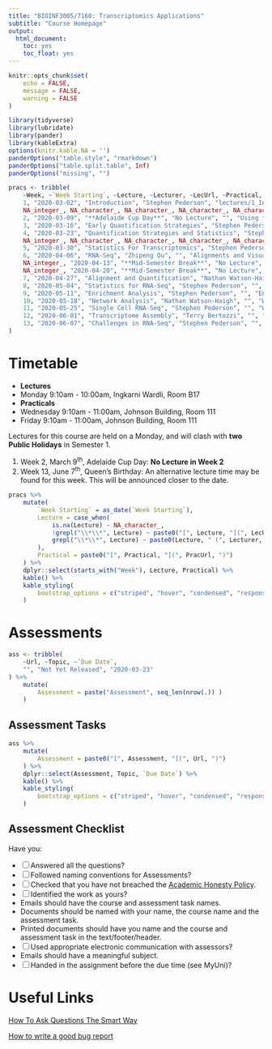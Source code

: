 ```yaml
---
title: "BIOINF3005/7160: Transcriptomics Applications"
subtitle: "Course Homepage"
output: 
  html_document:
    toc: yes
    toc_float: yes
---
```


```r
knitr::opts_chunk$set(
    echo = FALSE,
    message = FALSE,
    warning = FALSE
)
```

```r
library(tidyverse)
library(lubridate)
library(pander)
library(kableExtra)
options(knitr.kable.NA = '')
panderOptions("table.style", "rmarkdown")
panderOptions("table.split.table", Inf)
panderOptions("missing", "")
```

```r
pracs <- tribble(
    ~Week, ~`Week Starting`, ~Lecture, ~Lecturer, ~LecUrl, ~Practical, ~PracUrl,
    1, "2020-03-02", "Introduction", "Stephen Pederson", "lectures/1_Introduction.pdf", "Introduction to R and `rmarkdown`", "practicals/Practical1_IntroR.html",
    NA_integer_, NA_character_, NA_character_, NA_character_, NA_character_, "Manipulating Text in R", "practicals/Using_stringr.html",
    2, "2020-03-09", "**Adelaide Cup Day**", "No Lecture", "", "Using the `tidyverse`", "practicals/Tidyverse.html",
    3, "2020-03-16", "Early Quantification Strategies", "Stephen Pederson", "", "Data Visualisation with `ggplot2`", "",
    4, "2020-03-23", "Quantification Strategies and Statistics", "Stephen Pederson", "", "Working with Vectors", "",
    NA_integer_, NA_character_, NA_character_, NA_character_, NA_character_, "Using Git with RStudio", "",
    5, "2020-03-30", "Statistics For Transcriptomics", "Stephen Pederson", "", "Basic Statistics in R", "",
    6, "2020-04-06", "RNA-Seq", "Zhipeng Qu", "", "Alignments and Visualisation", "",
    NA_integer_, "2020-04-13", "**Mid-Semester Break**", "No Lecture", "", "", "",
    NA_integer_, "2020-04-20", "**Mid-Semester Break**", "No Lecture", "", "", "",
    7, "2020-04-27", "Alignment and Quantification", "Nathan Watson-Haigh", "", "Introduction to `limma` and `edgeR`", "",
    8, "2020-05-04", "Statistics for RNA-Seq", "Stephen Pederson", "", "Introduction to `limma` and `edgeR`", "",
    9, "2020-05-11", "Enrichment Analysis", "Stephen Pederson", "", "Enrichment Strategies", "",
    10, "2020-05-18", "Network Analysis", "Nathan Watson-Haigh", "", "WGCNA", "",
    11, "2020-05-25", "Single Cell RNA-Seq", "Stephen Pederson", "", "WGCNA", "",
    12, "2020-06-01", "Transcriptome Assembly", "Terry Bertozzi", "", "", "",
    13, "2020-06-07", "Challenges in RNA-Seq", "Stephen Pederson", "", "", ""
)
```



# Timetable

- **Lectures**
- Monday 9:10am - 10:00am, Ingkarni Wardli, Room B17
- **Practicals**
- Wednesday 9:10am - 11:00am, Johnson Building, Room 111
- Friday 9:10am - 11:00am, Johnson Building, Room 111

Lectures for this course are held on a Monday, and will clash with **two Public Holidays** in Semester 1.

1. Week 2, March 9^th^, Adelaide Cup Day: **No Lecture in Week 2**
2. Week 13, June 7^th^, Queen's Birthday: An alternative lecture time may be found for this week. This will be announced closer to the date.


```r
pracs %>%
    mutate(
        `Week Starting` = as_date(`Week Starting`), 
        Lecture = case_when(
            is.na(Lecture) ~ NA_character_,
            !grepl("\\*\\*", Lecture) ~ paste0("[", Lecture, "](", LecUrl, ")", " (", Lecturer, ")"),
            grepl("\\*\\*", Lecture) ~ paste0(Lecture, " (", Lecturer, ")")
        ),
        Practical = paste0("[", Practical, "](", PracUrl, ")")
    ) %>%
    dplyr::select(starts_with("Week"), Lecture, Practical) %>%
    kable() %>%
    kable_styling(
        bootstrap_options = c("striped", "hover", "condensed", "responsive")
    )   
```



# Assessments

```r
ass <- tribble(
    ~Url, ~Topic, ~`Due Date`,
    "", "Not Yet Released", "2020-03-23"
) %>%
    mutate(
        Assessment = paste("Assessment", seq_len(nrow(.)) )
    )
```


## Assessment Tasks

```r
ass %>%
    mutate(
        Assessment = paste0("[", Assessment, "](", Url, ")")
    ) %>%
    dplyr::select(Assessment, Topic, `Due Date`) %>%
    kable() %>%
    kable_styling(
        bootstrap_options = c("striped", "hover", "condensed", "responsive")
    )   
```


## Assessment Checklist

Have you:

- [ ] Answered all the questions?
- [ ] Followed naming conventions for Assessments?
- [ ] Checked that you have not breached the [Academic Honesty Policy](http://www.adelaide.edu.au/policies/230/).
- [ ] Identified the work as yours?
- Emails should have the course and assessment task names.
- Documents should be named with your name, the course name and the assessment task.
- Printed documents should have you name and the course and assessment task in the text/footer/header.
- [ ] Used appropriate electronic communication with assessors?
- Emails should have a meaningful subject.
- [ ] Handed in the assignment before the due time (see MyUni)?

# Useful Links

[How To Ask Questions The Smart Way](http://www.catb.org/esr/faqs/smart-questions.html)

[How to write a good bug report](https://musescore.org/en/developers-handbook/how-write-good-bug-report-step-step-instructions)
